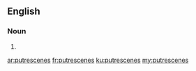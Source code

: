 ==English==

===Noun===
{{head|en|plural}}

# {{plural of|putrescene|lang=en}}

[[ar:putrescenes]]
[[fr:putrescenes]]
[[ku:putrescenes]]
[[my:putrescenes]]